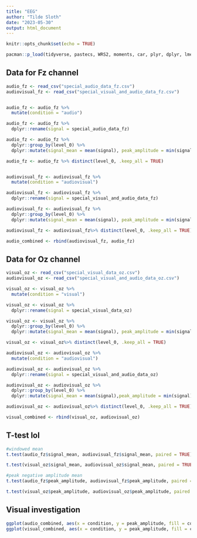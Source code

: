 ```yaml
---
title: "EEG"
author: "Tilde Sloth"
date: "2023-05-30"
output: html_document
---
```


```r
knitr::opts_chunk$set(echo = TRUE)
```

```r
pacman::p_load(tidyverse, pastecs, WRS2, moments, car, plyr, dplyr, lme4, caret, lmerTest, caret, jtools, boot)
```

## Data for Fz channel
```r
audio_fz <- read_csv("special_audio_data_fz.csv")
audiovisual_fz <- read_csv("special_visual_and_audio_data_fz.csv")


audio_fz <- audio_fz %>% 
  mutate(condition = "audio")

audio_fz <- audio_fz %>% 
  dplyr::rename(signal = special_audio_data_fz)

audio_fz <- audio_fz %>% 
  dplyr::group_by(level_0) %>% 
  dplyr::mutate(signal_mean = mean(signal), peak_amplitude = min(signal))

audio_fz <- audio_fz %>% distinct(level_0, .keep_all = TRUE)


audiovisual_fz <- audiovisual_fz %>% 
  mutate(condition = "audiovisual")

audiovisual_fz <- audiovisual_fz %>% 
  dplyr::rename(signal = special_visual_and_audio_data_fz)

audiovisual_fz <- audiovisual_fz %>% 
  dplyr::group_by(level_0) %>% 
  dplyr::mutate(signal_mean = mean(signal), peak_amplitude = min(signal))

audiovisual_fz <- audiovisual_fz%>% distinct(level_0, .keep_all = TRUE)

audio_combined <- rbind(audiovisual_fz, audio_fz)
```

## Data for Oz channel
```r
visual_oz <- read_csv("special_visual_data_oz.csv")
audiovisual_oz <- read_csv("special_visual_and_audio_data_oz.csv")

visual_oz <- visual_oz %>% 
  mutate(condition = "visual")

visual_oz <- visual_oz %>% 
  dplyr::rename(signal = special_visual_data_oz)

visual_oz <- visual_oz %>% 
  dplyr::group_by(level_0) %>% 
  dplyr::mutate(signal_mean = mean(signal), peak_amplitude = min(signal))

visual_oz <- visual_oz%>% distinct(level_0, .keep_all = TRUE)

audiovisual_oz <- audiovisual_oz %>% 
  mutate(condition = "audiovisual")

audiovisual_oz <- audiovisual_oz %>% 
  dplyr::rename(signal = special_visual_and_audio_data_oz)

audiovisual_oz <- audiovisual_oz %>% 
  dplyr::group_by(level_0) %>% 
  dplyr::mutate(signal_mean = mean(signal),peak_amplitude = min(signal))

audiovisual_oz <- audiovisual_oz%>% distinct(level_0, .keep_all = TRUE)

visual_combined <- rbind(visual_oz, audiovisual_oz)

```
## T-test lol
```r
#windowed mean
t.test(audio_fz$signal_mean, audiovisual_fz$signal_mean, paired = TRUE)

t.test(visual_oz$signal_mean, audiovisual_oz$signal_mean, paired = TRUE)

#peak negative amplitude mean
t.test(audio_fz$peak_amplitude, audiovisual_fz$peak_amplitude, paired = TRUE)

t.test(visual_oz$peak_amplitude, audiovisual_oz$peak_amplitude, paired = TRUE)
```
## Visual investigation 
```r
ggplot(audio_combined, aes(x = condition, y = peak_amplitude, fill = condition)) + geom_violin()
ggplot(visual_combined, aes(x = condition, y = peak_amplitude, fill = condition)) + geom_violin()
```

